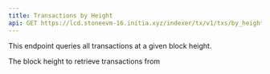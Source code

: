 ```yaml
---
title: Transactions by Height
api: GET https://lcd.stoneevm-16.initia.xyz/indexer/tx/v1/txs/by_height/{height}
---
```


This endpoint queries all transactions at a given block height.

<ParamField path="height" type="integer" required="true">
  The block height to retrieve transactions from
</ParamField>